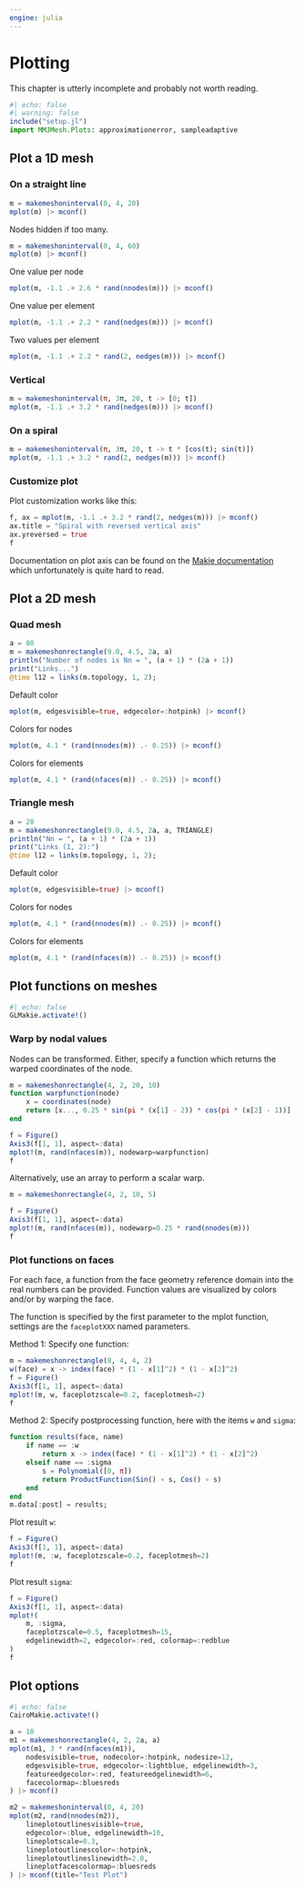 ```yaml
---
engine: julia
---
```


# Plotting

This chapter is utterly incomplete and probably not worth reading.

```julia
#| echo: false
#| warning: false
include("setup.jl")
import MMJMesh.Plots: approximationerror, sampleadaptive
```

## Plot a 1D mesh

### On a straight line

```julia
m = makemeshoninterval(0, 4, 20)
mplot(m) |> mconf()
```

Nodes hidden if too many.

```julia
m = makemeshoninterval(0, 4, 60)
mplot(m) |> mconf()
```

One value per node

```julia
mplot(m, -1.1 .+ 2.6 * rand(nnodes(m))) |> mconf()
```

One value per element

```julia
mplot(m, -1.1 .+ 2.2 * rand(nedges(m))) |> mconf()
```

Two values per element

```julia
mplot(m, -1.1 .+ 2.2 * rand(2, nedges(m))) |> mconf()
```

### Vertical

```julia
m = makemeshoninterval(π, 3π, 20, t -> [0; t])
mplot(m, -1.1 .+ 3.2 * rand(nedges(m))) |> mconf()
```

### On a spiral

```julia
m = makemeshoninterval(π, 3π, 20, t -> t * [cos(t); sin(t)])
mplot(m, -1.1 .+ 3.2 * rand(2, nedges(m))) |> mconf()
```

### Customize plot

Plot customization works like this:

```julia
f, ax = mplot(m, -1.1 .+ 3.2 * rand(2, nedges(m))) |> mconf()
ax.title = "Spiral with reversed vertical axis"
ax.yreversed = true
f
```

Documentation on plot axis can be found on the [Makie documentation](https://docs.makie.org/stable/reference/blocks/axis) which unfortunately is quite hard to read.

## Plot a 2D mesh

### Quad mesh

```julia
a = 80
m = makemeshonrectangle(9.0, 4.5, 2a, a)
println("Number of nodes is Nn = ", (a + 1) * (2a + 1))
print("Links...")
@time l12 = links(m.topology, 1, 2);
```

Default color

```julia
mplot(m, edgesvisible=true, edgecolor=:hotpink) |> mconf()
```

Colors for nodes

```julia
mplot(m, 4.1 * (rand(nnodes(m)) .- 0.25)) |> mconf()
```

Colors for elements

```julia
mplot(m, 4.1 * (rand(nfaces(m)) .- 0.25)) |> mconf()
```

### Triangle mesh

```julia
a = 20
m = makemeshonrectangle(9.0, 4.5, 2a, a, TRIANGLE)
println("Nn = ", (a + 1) * (2a + 1))
print("Links (1, 2):")
@time l12 = links(m.topology, 1, 2);
```

Default color

```julia
mplot(m, edgesvisible=true) |> mconf()
```

Colors for nodes

```julia
mplot(m, 4.1 * (rand(nnodes(m)) .- 0.25)) |> mconf()
```

Colors for elements

```julia
mplot(m, 4.1 * (rand(nfaces(m)) .- 0.25)) |> mconf()
```

## Plot functions on meshes

```julia
#| echo: false
GLMakie.activate!()
```

### Warp by nodal values

Nodes can be transformed. Either, specify a function which returns the 
warped coordinates of the node.

```julia
m = makemeshonrectangle(4, 2, 20, 10)
function warpfunction(node)
    x = coordinates(node)
    return [x..., 0.25 * sin(pi * (x[1] - 2)) * cos(pi * (x[2] - 1))]
end

f = Figure()
Axis3(f[1, 1], aspect=:data)
mplot!(m, rand(nfaces(m)), nodewarp=warpfunction)
f
```

Alternatively, use an array to perform a scalar warp.

```julia
m = makemeshonrectangle(4, 2, 10, 5)

f = Figure()
Axis3(f[1, 1], aspect=:data)
mplot!(m, rand(nfaces(m)), nodewarp=0.25 * rand(nnodes(m)))
f
```

### Plot functions on faces

For each face, a function from the face geometry reference domain into the real numbers can be provided. Function values are visualized by colors and/or by warping the face. 

The function is specified by the first parameter to the mplot function, settings are the `faceplotXXX` named parameters.

Method 1: Specify one function:

```julia
m = makemeshonrectangle(8, 4, 4, 2)
w(face) = x -> index(face) * (1 - x[1]^2) * (1 - x[2]^2)
f = Figure()
Axis3(f[1, 1], aspect=:data)
mplot!(m, w, faceplotzscale=0.2, faceplotmesh=2)
f
```

Method 2: Specify postprocessing function, here with the items `w` and `sigma`:

```julia
function results(face, name)
    if name == :w
        return x -> index(face) * (1 - x[1]^2) * (1 - x[2]^2)
    elseif name == :sigma
        s = Polynomial([0, π])
        return ProductFunction(Sin() ∘ s, Cos() ∘ s)
    end
end
m.data[:post] = results;
```

Plot result `w`:

```julia
f = Figure()
Axis3(f[1, 1], aspect=:data)
mplot!(m, :w, faceplotzscale=0.2, faceplotmesh=2)
f
```

Plot result `sigma`:

```julia
f = Figure()
Axis3(f[1, 1], aspect=:data)
mplot!(
    m, :sigma,
    faceplotzscale=0.5, faceplotmesh=15, 
    edgelinewidth=2, edgecolor=:red, colormap=:redblue
)
f
```


## Plot options

```julia
#| echo: false
CairoMakie.activate!()
```

```julia
a = 10
m1 = makemeshonrectangle(4, 2, 2a, a)
mplot(m1, 3 * rand(nfaces(m1)),
    nodesvisible=true, nodecolor=:hotpink, nodesize=12,
    edgesvisible=true, edgecolor=:lightblue, edgelinewidth=3,
    featureedgecolor=:red, featureedgelinewidth=6,
    facecolormap=:bluesreds
) |> mconf()
```

```julia
m2 = makemeshoninterval(0, 4, 20)
mplot(m2, rand(nnodes(m2)),
    lineplotoutlinesvisible=true,
    edgecolor=:blue, edgelinewidth=10,
    lineplotscale=0.3,
    lineplotoutlinescolor=:hotpink,
    lineplotoutlineslinewidth=2.0,
    lineplotfacescolormap=:bluesreds
) |> mconf(title="Test Plot")
```
